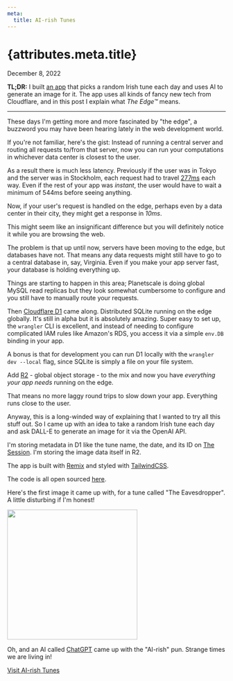 ```yaml
---
meta:
  title: AI-rish Tunes
---
```


# {attributes.meta.title} 

<div className="text-gray-400 mt-1 mb-6">
December 8, 2022
</div>

**TL;DR:** I built [an app](https://airishtunes.pages.dev) that picks a random Irish tune each day and uses AI to generate an image for it. The app uses all kinds of fancy new tech from Cloudflare, and in this post I explain what _The Edge™_ means.

---

These days I'm getting more and more fascinated by "the edge", a buzzword you may have been hearing lately in the web development world. 

If you're not familiar, here's the gist: Instead of running a central server and routing all requests to/from that server, now you can run your computations in whichever data center is closest to the user.

As a result there is much less latency. Previously if the user was in Tokyo and the server was in Stockholm, each request had to travel [277ms](https://wondernetwork.com/pings/Stockholm/Tokyo) each way. Even if the rest of your app was _instant_, the user would have to wait a minimum of 544ms before seeing anything. 

Now, if your user's request is handled on the edge, perhaps even by a data center in their city, they might get a response in _10ms_. 

This might seem like an insignificant difference but you will definitely notice it while you are browsing the web.

The problem is that up until now, servers have been moving to the edge, but databases have not. That means any data requests might still have to go to a central database in, say, Virginia. Even if you make your app server fast, your database is holding everything up. 

Things are starting to happen in this area; Planetscale is doing global MySQL read replicas but they look somewhat cumbersome to configure and you still have to manually route your requests. 

Then [Cloudflare D1](https://blog.cloudflare.com/introducing-d1/) came along. Distributed SQLite running on the edge globally. It's still in alpha but it is absolutely amazing. Super easy to set up, the `wrangler` CLI is excellent, and instead of needing to configure complicated IAM rules like Amazon's RDS, you access it via a simple `env.DB` binding in your app.

A bonus is that for development you can run D1 locally with the `wrangler dev --local` flag, since SQLite is simply a file on your file system.

Add [R2](https://www.cloudflare.com/en-gb/products/r2) - global object storage - to the mix and now you have _everything your app needs_ running on the edge.

That means no more laggy round trips to slow down your app. Everything runs close to the user.

Anyway, this is a long-winded way of explaining that I wanted to try all this stuff out. So I came up with an idea to take a random Irish tune each day and ask DALL-E to generate an image for it via the OpenAI API.

I'm storing metadata in D1 like the tune name, the date, and its ID on [The Session](https://thesession.org/). I'm storing the image data itself in R2.

The app is built with [Remix](https://remix.run) and styled with [TailwindCSS](https://tailwindcss.com). 

The code is all open sourced [here](https://github.com/dgurns/airish-tunes).

Here's the first image it came up with, for a tune called "The Eavesdropper". A little disturbing if I'm honest!

<img src="/images/eavesdropper-ai.png" width="300" className="mt-8 rounded overflow-hidden" />

Oh, and an AI called [ChatGPT](https://chat.openai.com) came up with the "AI-rish" pun. Strange times we are living in!

[Visit AI-rish Tunes](https://airishtunes.pages.dev)